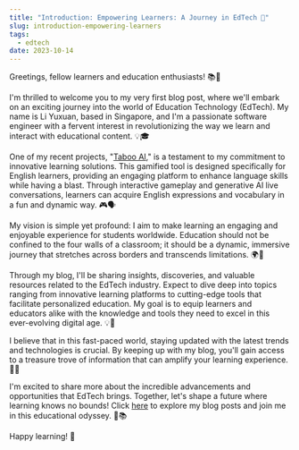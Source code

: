 ```yaml
---
title: "Introduction: Empowering Learners: A Journey in EdTech 🚀"
slug: introduction-empowering-learners
tags:
  - edtech
date: 2023-10-14
---
```


Greetings, fellow learners and education enthusiasts! 📚🌟

I'm thrilled to welcome you to my very first blog post, where we'll embark on an exciting journey into the world of Education Technology (EdTech). My name is Li Yuxuan, based in Singapore, and I'm a passionate software engineer with a fervent interest in revolutionizing the way we learn and interact with educational content. 💡🎓

One of my recent projects, "[Taboo AI](https://taboo-ai.vercel.app)," is a testament to my commitment to innovative learning solutions. This gamified tool is designed specifically for English learners, providing an engaging platform to enhance language skills while having a blast. Through interactive gameplay and generative AI live conversations, learners can acquire English expressions and vocabulary in a fun and dynamic way. 🎮🗣️

My vision is simple yet profound: I aim to make learning an engaging and enjoyable experience for students worldwide. Education should not be confined to the four walls of a classroom; it should be a dynamic, immersive journey that stretches across borders and transcends limitations. 🌍📖

Through my blog, I'll be sharing insights, discoveries, and valuable resources related to the EdTech industry. Expect to dive deep into topics ranging from innovative learning platforms to cutting-edge tools that facilitate personalized education. My goal is to equip learners and educators alike with the knowledge and tools they need to excel in this ever-evolving digital age. 💡🔧

I believe that in this fast-paced world, staying updated with the latest trends and technologies is crucial. By keeping up with my blog, you'll gain access to a treasure trove of information that can amplify your learning experience. 🚀📰

I'm excited to share more about the incredible advancements and opportunities that EdTech brings. Together, let's shape a future where learning knows no bounds! Click [here](https://liyuxuan.dev/posts) to explore my blog posts and join me in this educational odyssey. 🌟📚

Happy learning! 🎉
